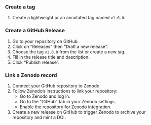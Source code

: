### Create a tag

1. Create a lightweight or an annotated tag named `v1.0.0`.

### Create a GitHub Release

1. Go to your repository on GitHub.
1. Click on "Releases" then "Draft a new release".
1. Choose the tag `v1.0.0` from the list or create a new tag.
1. Fill in the release title and description.
1. Click "Publish release".

### Link a Zenodo record

1. Connect your GitHub repository to Zenodo.
1. Follow Zenodo's instructions to link your repository:
    - Go to Zenodo and log in.
    - Go to the "GitHub" tab in your Zenodo settings.
    - Enable the repository for Zenodo integration.
1. Create a new release on GitHub to trigger Zenodo to archive your repository and mint a DOI.